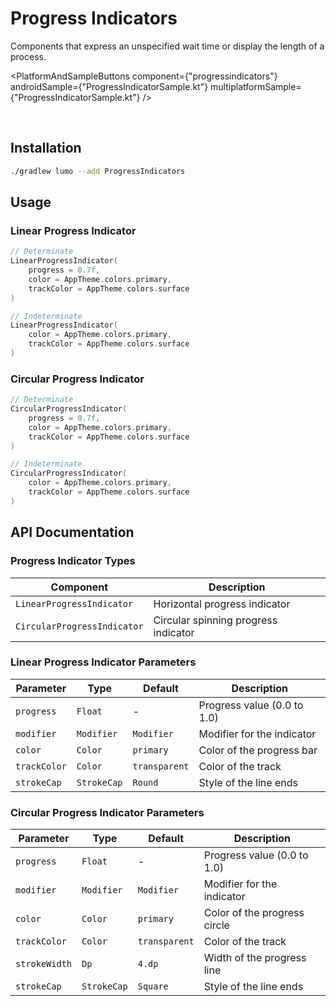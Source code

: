 
# Progress Indicators

Components that express an unspecified wait time or display the length of a process.

<PlatformAndSampleButtons
  component={"progressindicators"}
  androidSample={"ProgressIndicatorSample.kt"}
  multiplatformSample={"ProgressIndicatorSample.kt"}
/>

<ComponentVideo componentName="progress-indicators" />

<br />

## Installation

```bash copy
./gradlew lumo --add ProgressIndicators
```

## Usage

### Linear Progress Indicator

```kotlin copy
// Determinate
LinearProgressIndicator(
    progress = 0.7f,
    color = AppTheme.colors.primary,
    trackColor = AppTheme.colors.surface
)

// Indeterminate
LinearProgressIndicator(
    color = AppTheme.colors.primary,
    trackColor = AppTheme.colors.surface
)
```

### Circular Progress Indicator

```kotlin copy
// Determinate
CircularProgressIndicator(
    progress = 0.7f,
    color = AppTheme.colors.primary,
    trackColor = AppTheme.colors.surface
)

// Indeterminate
CircularProgressIndicator(
    color = AppTheme.colors.primary,
    trackColor = AppTheme.colors.surface
)
```

## API Documentation

### Progress Indicator Types

| Component                   | Description                          |
| --------------------------- | ------------------------------------ |
| `LinearProgressIndicator`   | Horizontal progress indicator        |
| `CircularProgressIndicator` | Circular spinning progress indicator |

### Linear Progress Indicator Parameters

| Parameter    | Type        | Default       | Description                 |
| ------------ | ----------- | ------------- | --------------------------- |
| `progress`   | `Float`     | -             | Progress value (0.0 to 1.0) |
| `modifier`   | `Modifier`  | `Modifier`    | Modifier for the indicator  |
| `color`      | `Color`     | `primary`     | Color of the progress bar   |
| `trackColor` | `Color`     | `transparent` | Color of the track          |
| `strokeCap`  | `StrokeCap` | `Round`       | Style of the line ends      |

### Circular Progress Indicator Parameters

| Parameter     | Type        | Default       | Description                  |
| ------------- | ----------- | ------------- | ---------------------------- |
| `progress`    | `Float`     | -             | Progress value (0.0 to 1.0)  |
| `modifier`    | `Modifier`  | `Modifier`    | Modifier for the indicator   |
| `color`       | `Color`     | `primary`     | Color of the progress circle |
| `trackColor`  | `Color`     | `transparent` | Color of the track           |
| `strokeWidth` | `Dp`        | `4.dp`        | Width of the progress line   |
| `strokeCap`   | `StrokeCap` | `Square`      | Style of the line ends       |
